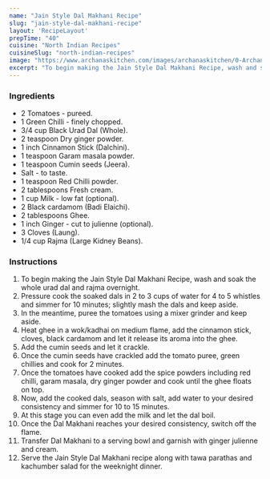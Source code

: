 ---
name: "Jain Style Dal Makhani Recipe"
slug: "jain-style-dal-makhani-recipe"
layout: 'RecipeLayout'
prepTime: "40"
cuisine: "North Indian Recipes"
cuisineSlug: "north-indian-recipes"
image: "https://www.archanaskitchen.com/images/archanaskitchen/0-Archanas-Kitchen-Recipes/2017/27-june/Jain_Style_Dal_Makhini_Recipe_no_onion_and_no_garlic-7215.jpg"
excerpt: "To begin making the Jain Style Dal Makhani Recipe, wash and soak the whole urad dal and rajma overnight"
---

### Ingredients

- 2 Tomatoes - pureed.
- 1 Green Chilli - finely chopped.
- 3/4 cup Black Urad Dal (Whole).
- 2 teaspoon Dry ginger powder.
- 1 inch Cinnamon Stick (Dalchini).
- 1 teaspoon Garam masala powder.
- 1 teaspoon Cumin seeds (Jeera).
- Salt - to taste.
- 1 teaspoon Red Chilli powder.
- 2 tablespoons Fresh cream.
- 1 cup Milk - low fat (optional).
- 2 Black cardamom (Badi Elaichi).
- 2 tablespoons Ghee.
- 1 inch Ginger - cut to julienne (optional).
- 3 Cloves (Laung).
- 1/4 cup Rajma (Large Kidney Beans).

### Instructions

1. To begin making the Jain Style Dal Makhani Recipe, wash and soak the whole urad dal and rajma overnight.
1. Pressure cook the soaked dals in 2 to 3 cups of water for 4 to 5 whistles and simmer for 10 minutes; slightly mash the dals and keep aside.
1. In the meantime, puree the tomatoes using a mixer grinder and keep aside.
1. Heat ghee in a wok/kadhai on medium flame, add the cinnamon stick, cloves, black cardamom and let it release its aroma into the ghee.
1. Add the cumin seeds and let it crackle.
1. Once the cumin seeds have crackled add the tomato puree, green chillies and cook for 2 minutes.
1. Once the tomatoes have cooked add the spice powders including red chilli, garam masala, dry ginger powder and cook until the ghee floats on top.
1. Now, add the cooked dals, season with salt, add water to your desired consistency and simmer for 10 to 15 minutes.
1. At this stage you can even add the milk and let the dal boil.
1. Once the Dal Makhani reaches your desired consistency, switch off the flame.
1. Transfer Dal Makhani to a serving bowl and garnish with ginger julienne and cream.
1. Serve the Jain Style Dal Makhani recipe along with tawa parathas and kachumber salad for the weeknight dinner.
